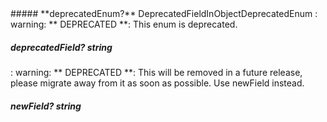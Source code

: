 
<Collapsible>
    ##### **deprecatedEnum?** DeprecatedFieldInObjectDeprecatedEnum
    : warning: ** DEPRECATED **: This enum is deprecated.
    <Collapsible.Break/>
    <DeprecatedFieldInObjectDeprecatedEnum/>
</Collapsible>

##### **deprecatedField?** string
: warning: ** DEPRECATED **: This will be removed in a future release, please migrate away from it as soon as possible. Use newField instead.

##### **newField?** string

